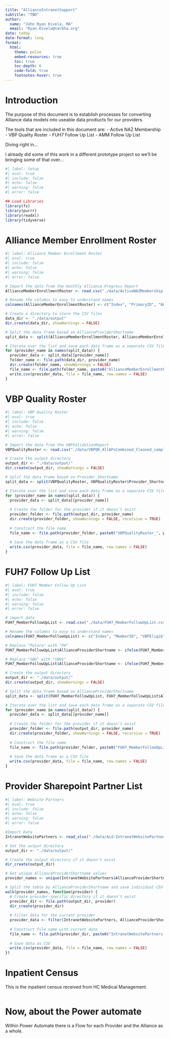 ```yaml
---
title: "AllianceIntranetSupport"
subtitle: "TBD"
author: 
  name: "John Ryan Kivela, MA"
  email: "Ryan.Kivela@narbha.org"
date: today
date-format: long
format:
  html:
    theme: pulse
    embed-resources: true
    toc: true
    toc-depth: 6
    code-fold: true
    footnotes-hover: true
---
```


# Introduction

The purpose of this document is to establish processes for converting Alliance data models into useable data prodiucts for our providers.

The tools that are included in this document are:
  -   Active NAZ Membership
  -   VBP Quality Roster
  -   FUH7 Follow Up List
  -   AMM Follow Up List
  
Diving right in...

I already did some of this work in a different prototype project so we'll be bringing some of that over...

```r
#| label: Setup
#| eval: true
#| include: false
#| echo: false
#| warning: false
#| error: false

## Load Libraries
library(fs)
library(purrr)
library(readxl)
library(tidyverse)

```

# Alliance Member Enrollment Roster

```r
#| label: Alliance Member Enrollment Roster
#| eval: true
#| include: false
#| echo: false
#| warning: false
#| error: false

# Import the data from the monthly Alliance Progress Report
AllianceMemberEnrollmentRoster <- read.csv("./data/ActiveNAZMembership.csv")

# Rename the columns to easy to understand names
colnames(AllianceMemberEnrollmentRoster) <- c("Index", "PrimaryID", "AHCCCSID", "LastName", "FirstName", "Sex", "DateOfBirth", "MemberZipCode", "MemberCountyOfResidence", "AllianceProviderShortname", "EnrollmentStartDate", "LineOfBusiness", "EligibilityGroup", "DisenrollmentDate", "Age")

# Create a directory to store the CSV files
data_dir <- "./data/output"
dir.create(data_dir, showWarnings = FALSE)

# Split the data frame based on AllianceProviderShortname
split_data <- split(AllianceMemberEnrollmentRoster, AllianceMemberEnrollmentRoster$AllianceProviderShortname)

# Iterate over the list and save each data frame as a separate CSV file in the corresponding folder
for (provider_name in names(split_data)) {
  provider_data <- split_data[[provider_name]]
  folder_name <- file.path(data_dir, provider_name)
  dir.create(folder_name, showWarnings = FALSE)
  file_name <- file.path(folder_name, paste0("AllianceMemberEnrollmentRoster_", provider_name, ".csv"))
  write.csv(provider_data, file = file_name, row.names = FALSE)
}

```

# VBP Quality Roster

```r
#| label: VBP Quality Roster
#| eval: true
#| include: false
#| echo: false
#| warning: false
#| error: false

# Import the data from the VBPValidationReport
VBPQualityRoster <- read.csv("./data/VBPQR_AllAPsCombined_Cleaned_complete.csv")

# Create the output directory
output_dir <- "./data/output/"
dir.create(output_dir, showWarnings = FALSE)

# Split the data frame based on Provider_Shortname
split_data <- split(VBPQualityRoster, VBPQualityRoster$Provider_Shortname)

# Iterate over the list and save each data frame as a separate CSV file in the corresponding folder
for (provider_name in names(split_data)) {
  provider_data <- split_data[[provider_name]]
  
  # Create the folder for the provider if it doesn't exist
  provider_folder <- file.path(output_dir, provider_name)
  dir.create(provider_folder, showWarnings = FALSE, recursive = TRUE)
  
  # Construct the file name
  file_name <- file.path(provider_folder, paste0("VBPQualityRoster_", provider_name, ".csv"))
  
  # Save the data frame as a CSV file
  write.csv(provider_data, file = file_name, row.names = FALSE)
}

```


# FUH7 Follow Up List

```r
#| label: FUH7 Member Follow Up List
#| eval: true
#| include: false
#| echo: false
#| warning: false
#| error: false

# import data
FUH7_MemberFollowUpList <- read.csv("./data/FUH7_MemberFollowUpList.csv")

# Rename the columns to easy to understand names
colnames(FUH7_MemberFollowUpList) <- c("Index", "MemberID", "VBPEligible", "ClaimsEligible", "ValidationMatch", "ClaimsPrimaryID", "EnrollmentPrimaryID", "AHCCCSID", "LastName", "FirstName", "DateOfBirth", "Sex", "Age", "MemberZipCode", "DateOfService", "EndDateOfService", "AdjudicatedServiceCode", "ProcedureCode", "RevCode", "PlaceOfService", "Providertype", "PrimaryDiagnosis", "Dx1", "Dx2", "Dx3", "Dx4", "Dx5", "Dx6", "Dx7", "Dx8", "Dx9" , "Dx10", "Dx11", "Dx12", "ProviderName", "RenderingProviderNPI", "AutoAssignedPCPName", "AmountPaid", "AllianceProviderShortname", "EligibleMHDiagnosis")

# Replace "Polara" with "PH"
FUH7_MemberFollowUpList$AllianceProviderShortname <- ifelse(FUH7_MemberFollowUpList$AllianceProviderShortname == "Polara", "PH", FUH7_MemberFollowUpList$AllianceProviderShortname)

# Replace "SBH" with "SBHS"
FUH7_MemberFollowUpList$AllianceProviderShortname <- ifelse(FUH7_MemberFollowUpList$AllianceProviderShortname == "SBH", "SBHS", FUH7_MemberFollowUpList$AllianceProviderShortname)

# Create the output directory
output_dir <- "./data/output/"
dir.create(output_dir, showWarnings = FALSE)

# Split the data frame based on AllianceProviderShortname
split_data <- split(FUH7_MemberFollowUpList, FUH7_MemberFollowUpList$AllianceProviderShortname)

# Iterate over the list and save each data frame as a separate CSV file in the corresponding folder
for (provider_name in names(split_data)) {
  provider_data <- split_data[[provider_name]]
  
  # Create the folder for the provider if it doesn't exist
  provider_folder <- file.path(output_dir, provider_name)
  dir.create(provider_folder, showWarnings = FALSE, recursive = TRUE)
  
  # Construct the file name
  file_name <- file.path(provider_folder, paste0("FUH7_MemberFollowUpList_", provider_name, ".csv"))
  
  # Save the data frame as a CSV file
  write.csv(provider_data, file = file_name, row.names = FALSE)
}

```

# Provider Sharepoint Partner List

```r
#| label: Website Partners
#| eval: true
#| include: false
#| echo: false
#| warning: false
#| error: false

#Import Data
IntranetWebsitePartners <- read_xlsx("./data/Aid-IntranetWebsitePartners.xlsx", sheet = "Sheet1")

# Set the output directory
output_dir <- "./data/output/"

# Create the output directory if it doesn't exist
dir_create(output_dir)

# Get unique AllianceProviderShortname values
provider_names <- unique(IntranetWebsitePartners$AllianceProviderShortname)

# Split the table by AllianceProviderShortname and save individual CSV files
walk(provider_names, function(provider) {
  # Create provider-specific directory if it doesn't exist
  provider_dir <- file.path(output_dir, provider)
  dir_create(provider_dir)
  
  # Filter data for the current provider
  provider_data <- filter(IntranetWebsitePartners, AllianceProviderShortname == provider)
  
  # Construct file name with current date
  file_name <- file.path(provider_dir, paste0("IntranetWebsitePartners_", provider, "_", ".csv"))
  
  # Save data as CSV
  write.csv(provider_data, file = file_name, row.names = FALSE)
})

```

# Inpatient Census

This is the inpatient census received from HC Medical Management.

```r

```

# Now, about the Power automate

Within Power Automate there is a Flow for each Provider and the Alliance as a whole. 